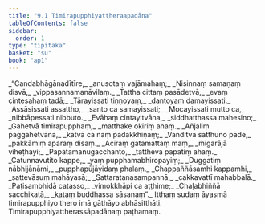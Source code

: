 ```yaml
---
title: "9.1 Timirapupphiyattheraapadāna"
tableOfContents: false
sidebar:
  order: 1
type: "tipitaka"
basket: "su"
book: "ap1"
---
```



<DynamicBreadcrumb />

<Division number="1" book="ap1">

<Paragraph number="1686" type="verses" book="ap1">
_“Candabhāgānadītīre,_  
_anusotaṃ vajāmahaṃ;_  
_Nisinnaṃ samaṇaṃ disvā,_  
_vippasannamanāvilaṃ._  

</Paragraph>

</Division>
<Division number="2" book="ap1">

<Paragraph number="1687" type="verses" book="ap1">
_Tattha cittaṃ pasādetvā,_  
_evaṃ cintesahaṃ tadā;_  
_Tārayissati tiṇṇoyaṃ,_  
_dantoyaṃ damayissati._  

</Paragraph>

</Division>
<Division number="3" book="ap1">

<Paragraph number="1688" type="verses" book="ap1">
_Assāsissati assattho,_  
_santo ca samayissati;_  
_Mocayissati mutto ca,_  
_nibbāpessati nibbuto._  

</Paragraph>

</Division>
<Division number="4" book="ap1">

<Paragraph number="1689" type="verses" book="ap1">
_Evāhaṃ cintayitvāna,_  
_siddhatthassa mahesino;_  
_Gahetvā timirapupphaṃ,_  
_matthake okiriṃ ahaṃ._  

</Paragraph>

</Division>
<Division number="5" book="ap1">

<Paragraph number="1690" type="verses" book="ap1">
_Añjaliṃ paggahetvāna,_  
_katvā ca naṃ padakkhiṇaṃ;_  
_Vanditvā satthuno pāde,_  
_pakkāmiṃ aparaṃ disaṃ._  

</Paragraph>

</Division>
<Division number="6" book="ap1">

<Paragraph number="1691" type="verses" book="ap1">
_Aciraṃ gatamattaṃ maṃ,_  
_migarājā viheṭhayi;_  
_Papātamanugacchanto,_  
_tattheva papatiṃ ahaṃ._  

</Paragraph>

</Division>
<Division number="7" book="ap1">

<Paragraph number="1692" type="verses" book="ap1">
_Catunnavutito kappe,_  
_yaṃ pupphamabhiropayiṃ;_  
_Duggatiṃ nābhijānāmi,_  
_pupphapūjāyidaṃ phalaṃ._  

</Paragraph>

</Division>
<Division number="8" book="ap1">

<Paragraph number="1693" type="verses" book="ap1">
_Chappaññāsamhi kappamhi,_  
_sattevāsuṃ mahāyasā;_  
_Sattaratanasampannā,_  
_cakkavattī mahabbalā._  

</Paragraph>

</Division>
<Division number="9" book="ap1">

<Paragraph number="1694" type="verses" book="ap1">
_Paṭisambhidā catasso,_  
_vimokkhāpi ca aṭṭhime;_  
_Chaḷabhiññā sacchikatā,_  
_kataṃ buddhassa sāsanaṃ”._  

</Paragraph>

<Paragraph number="1695" book="ap1">
Itthaṃ sudaṃ āyasmā timirapupphiyo thero imā gāthāyo abhāsitthāti.

</Paragraph>
</Division>

<Paragraph number="1696" type="center" book="ap1">
Timirapupphiyattherassāpadānaṃ paṭhamaṃ.
</Paragraph>